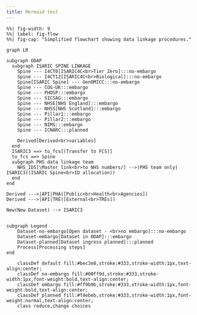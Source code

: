 ```yaml
---
title: Mermaid test
---
```




```mermaid
%%| fig-width: 9
%%| label: fig-flow
%%| fig-cap: "Simplified flowchart showing data linkage procedures."

graph LR

subgraph ODAP
  subgraph ISARIC SPINE LINKAGE
    Spine --- I4CT0[ISARIC4C<br>Tier Zero]:::no-embargo
    Spine --- I4CT12[ISARIC4C<br>Biological]:::no-embargo
    Spine[ISARIC Spine] --- GenOMICC:::no-embargo
    Spine --- COG-UK:::embargo
    Spine --- PHOSP:::embargo
    Spine --- SICSAG:::embargo
    Spine --- NHSE[NHS England]:::embargo  
    Spine --- NHSS[NHS Scotland]:::embargo
    Spine --- Pillar1:::embargo
    Spine --- Pillar2:::embargo
    Spine --- NIMS:::embargo
    Spine --- ICNARC:::planned

    Derived[Derived<br>variables]
  end
  ISARIC3 ==> to_fcs[(Transfer to FCS)]
  to_fcs ==> Spine
  subgraph PHS data linkage team
    NHS_IDS[\Master link<br>to NHS numbers/] -->|PHS team only| ISARIC3((ISARIC Spine<br>ID allocation))
  end
end

Derived --->|API|PHA([Public<br>Health<br>Agencies])
Derived --->|API|TRE([External<br>TREs])

New(New Dataset) --> ISARIC3


subgraph Legend
    Dataset-no-embargo[Open dataset - <br>no embargo]:::no-embargo
    Dataset-embargo[Dataset in ODAP]:::embargo
    Dataset-planned[Dataset ingress planned]:::planned
    Process[Processing steps] 
end

    classDef default fill:#bec3e8,stroke:#333,stroke-width:1px,text-align:center;
    classDef no-embargo fill:#00ff9d,stroke:#333,stroke-width:1px,font-weight:bold,text-align:center;
    classDef embargo fill:#ff9b9b,stroke:#333,stroke-width:1px,font-weight:bold,text-align:center;
    classDef planned fill:#f4ebeb,stroke:#333,stroke-width:1px,font-weight:normal,text-align:center;
    class reduce,change choices

```